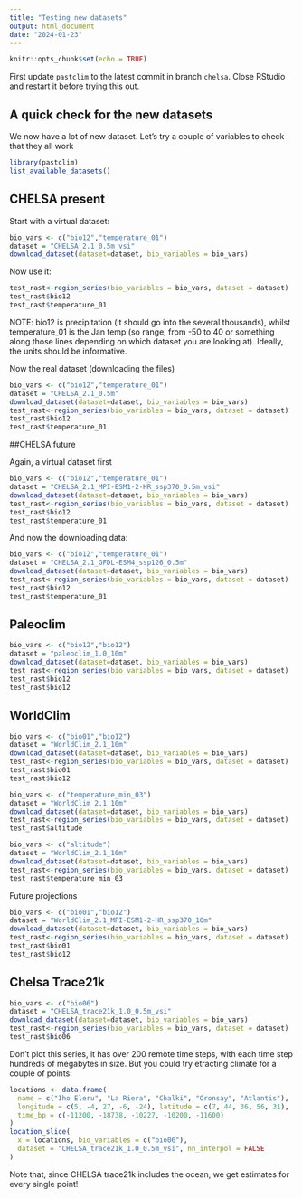 ```yaml
---
title: "Testing new datasets"
output: html_document
date: "2024-01-23"
---
```


```r
knitr::opts_chunk$set(echo = TRUE)
```

First update `pastclim` to the latest commit in branch `chelsa`. Close RStudio and restart it
before trying this out.

## A quick check for the new datasets


We now have a lot of new dataset. Let's try a couple of variables to check that they all work

```r
library(pastclim)
list_available_datasets()
```

## CHELSA present

Start with a virtual dataset:

```r
bio_vars <- c("bio12","temperature_01")
dataset = "CHELSA_2.1_0.5m_vsi"
download_dataset(dataset=dataset, bio_variables = bio_vars)
```
Now use it:
```r
test_rast<-region_series(bio_variables = bio_vars, dataset = dataset)
test_rast$bio12
test_rast$temperature_01
```

NOTE: bio12 is precipitation (it should go into the several thousands), whilst
temperature_01 is the Jan temp (so range, from -50 to 40 or something along those lines
depending on which dataset you are looking at). Ideally, the units should be informative.

Now the real dataset (downloading the files)
```r
bio_vars <- c("bio12","temperature_01")
dataset = "CHELSA_2.1_0.5m"
download_dataset(dataset=dataset, bio_variables = bio_vars)
test_rast<-region_series(bio_variables = bio_vars, dataset = dataset)
test_rast$bio12
test_rast$temperature_01

```

##CHELSA future

Again, a virtual dataset first
```r
bio_vars <- c("bio12","temperature_01")
dataset = "CHELSA_2.1_MPI-ESM1-2-HR_ssp370_0.5m_vsi"
download_dataset(dataset=dataset, bio_variables = bio_vars)
test_rast<-region_series(bio_variables = bio_vars, dataset = dataset)
test_rast$bio12
test_rast$temperature_01

```

And now the downloading data:
```r
bio_vars <- c("bio12","temperature_01")
dataset = "CHELSA_2.1_GFDL-ESM4_ssp126_0.5m"
download_dataset(dataset=dataset, bio_variables = bio_vars)
test_rast<-region_series(bio_variables = bio_vars, dataset = dataset)
test_rast$bio12
test_rast$temperature_01

```

## Paleoclim
```r
bio_vars <- c("bio12","bio12")
dataset = "paleoclim_1.0_10m"
download_dataset(dataset=dataset, bio_variables = bio_vars)
test_rast<-region_series(bio_variables = bio_vars, dataset = dataset)
test_rast$bio12
test_rast$bio12

```


## WorldClim
```r
bio_vars <- c("bio01","bio12")
dataset = "WorldClim_2.1_10m"
download_dataset(dataset=dataset, bio_variables = bio_vars)
test_rast<-region_series(bio_variables = bio_vars, dataset = dataset)
test_rast$bio01
test_rast$bio12

```

```r
bio_vars <- c("temperature_min_03")
dataset = "WorldClim_2.1_10m"
download_dataset(dataset=dataset, bio_variables = bio_vars)
test_rast<-region_series(bio_variables = bio_vars, dataset = dataset)
test_rast$altitude
```

```r
bio_vars <- c("altitude")
dataset = "WorldClim_2.1_10m"
download_dataset(dataset=dataset, bio_variables = bio_vars)
test_rast<-region_series(bio_variables = bio_vars, dataset = dataset)
test_rast$temperature_min_03
```


Future projections
```r
bio_vars <- c("bio01","bio12")
dataset = "WorldClim_2.1_MPI-ESM1-2-HR_ssp370_10m"
download_dataset(dataset=dataset, bio_variables = bio_vars)
test_rast<-region_series(bio_variables = bio_vars, dataset = dataset)
test_rast$bio01
test_rast$bio12

```

## Chelsa Trace21k
```r
bio_vars <- c("bio06")
dataset = "CHELSA_trace21k_1.0_0.5m_vsi"
download_dataset(dataset=dataset, bio_variables = bio_vars)
test_rast<-region_series(bio_variables = bio_vars, dataset = dataset)
test_rast$bio06
```
Don't plot this series, it has over 200 remote time steps, with each time step hundreds of megabytes in size.
But you could try etracting climate for a couple of points:
```r
locations <- data.frame(
  name = c("Iho Eleru", "La Riera", "Chalki", "Oronsay", "Atlantis"),
  longitude = c(5, -4, 27, -6, -24), latitude = c(7, 44, 36, 56, 31),
  time_bp = c(-11200, -18738, -10227, -10200, -11600)
)
location_slice(
  x = locations, bio_variables = c("bio06"),
  dataset = "CHELSA_trace21k_1.0_0.5m_vsi", nn_interpol = FALSE
)
```
Note that, since CHELSA trace21k includes the ocean, we get estimates for every single point!